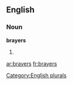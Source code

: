 
==English==

===Noun===
'''brayers'''

# {{plural of|[[brayer]]}}

[[Category:English plurals]]

[[ar:brayers]]
[[fr:brayers]]